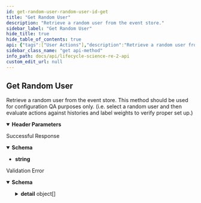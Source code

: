 ```yaml
---
id: get-random-user-random-user-id-get
title: "Get Random User"
description: "Retrieve a random user from the event store."
sidebar_label: "Get Random User"
hide_title: true
hide_table_of_contents: true
api: {"tags":["User Actions"],"description":"Retrieve a random user from the event store.\nThis method should be used for configuration QA purposes only.\n(i.e. select a random user and then evaluate actions\nagainst histories and label weights\nto verify proper set up.)","operationId":"get_random_user_random_user_id_get","parameters":[{"required":true,"schema":{"title":"Program-Id","type":"string"},"name":"program-id","in":"header"}],"responses":{"200":{"description":"Successful Response","content":{"application/json":{"schema":{"title":"Response Get Random User Random User Id Get","type":"string"}}}},"422":{"description":"Validation Error","content":{"application/json":{"schema":{"title":"HTTPValidationError","type":"object","properties":{"detail":{"title":"Detail","type":"array","items":{"title":"ValidationError","required":["loc","msg","type"],"type":"object","properties":{"loc":{"title":"Location","type":"array","items":{"anyOf":[{"type":"string"},{"type":"integer"}]}},"msg":{"title":"Message","type":"string"},"type":{"title":"Error Type","type":"string"}}}}}}}}}},"security":[{"APIKeyHeader":[]}],"method":"get","path":"/random/user_id","securitySchemes":{"APIKeyHeader":{"type":"apiKey","in":"header","name":"access_token"}},"info":{"title":"Lifecycle Science/RE2 API","description":"\n# Introduction\n_Improve user engagement with real-time \"Next Best Action\" recommendations using RE2 from Lifecycle Science._\nRE2 enables consumer action recommendations,\nmessage orchestration, and content personalization in a variety of \nmarketing and product development use cases. RE2 uses\nanonymized event logging to optimize category and asset recommendations for any\nuser based on their own engagement history.\nThe RE2 API provides authenticated systems with program owners access to \nthe real-time retention and engagement engine built by Lifecycle Science. \n\nOnly two API call integrations are needed to get started:\n\n1. `[POST] /events` for logging user engagement events\n1. `[GET] /users/<user_id>/actions` to retrieve user recommended actions.\n\n\nAll of the other API resources available in the RE2 system provide optional configuration and optimization features.\nAn API Key and Program ID are necessary to access the API. Contact Lifecycle Science support to obtain.\n","termsOfService":"http://example.com/terms/","contact":{"name":"Darryl Kanouse","url":"https://lifecyclescience.com/","email":"darryl@lifecyclescience.com"},"license":{"name":"Contact Lifecycle Science","url":"https://lifecyclescience.com/"},"version":"0.0.1"},"postman":{"name":"Get Random User","description":{"content":"Retrieve a random user from the event store.\nThis method should be used for configuration QA purposes only.\n(i.e. select a random user and then evaluate actions\nagainst histories and label weights\nto verify proper set up.)","type":"text/plain"},"url":{"path":["random","user_id"],"host":["{{baseUrl}}"],"query":[],"variable":[]},"header":[{"disabled":false,"description":{"content":"(Required) ","type":"text/plain"},"key":"program-id","value":""},{"key":"Accept","value":"application/json"}],"method":"GET","auth":{"type":"apikey","apikey":[{"type":"any","value":"access_token","key":"key"},{"type":"any","value":"<API Key>","key":"value"},{"type":"any","value":"header","key":"in"}]}}}
sidebar_class_name: "get api-method"
info_path: docs/api/lifecycle-science-re-2-api
custom_edit_url: null
---
```



## Get Random User



Retrieve a random user from the event store.
This method should be used for configuration QA purposes only.
(i.e. select a random user and then evaluate actions
against histories and label weights
to verify proper set up.)

<details style={{"marginBottom":"1rem"}} data-collapsed={false} open={true}><summary style={{}}><strong>Header Parameters</strong></summary><div><ul><ParamsItem className={"paramsItem"} param={{"required":true,"schema":{"title":"Program-Id","type":"string"},"name":"program-id","in":"header"}}></ParamsItem></ul></div></details><div><ApiTabs><TabItem label={"200"} value={"200"}><div>

Successful Response

</div><div><MimeTabs schemaType={"response"}><TabItem label={"application/json"} value={"application/json"}><SchemaTabs><TabItem label={"Schema"} value={"Schema"}><details style={{}} data-collapsed={false} open={true}><summary style={{"textAlign":"left"}}><strong>Schema</strong></summary><div style={{"textAlign":"left","marginLeft":"1rem"}}></div><ul style={{"marginLeft":"1rem"}}><li><div><strong>string</strong></div></li></ul></details></TabItem></SchemaTabs></TabItem></MimeTabs></div></TabItem><TabItem label={"422"} value={"422"}><div>

Validation Error

</div><div><MimeTabs schemaType={"response"}><TabItem label={"application/json"} value={"application/json"}><SchemaTabs><TabItem label={"Schema"} value={"Schema"}><details style={{}} data-collapsed={false} open={true}><summary style={{"textAlign":"left"}}><strong>Schema</strong></summary><div style={{"textAlign":"left","marginLeft":"1rem"}}></div><ul style={{"marginLeft":"1rem"}}><SchemaItem collapsible={true} className={"schemaItem"}><details style={{}}><summary style={{}}><strong>detail</strong><span style={{"opacity":"0.6"}}> object[]</span></summary><div style={{"marginLeft":"1rem"}}><SchemaItem collapsible={true} className={"schemaItem"}><details style={{}}><summary style={{}}><strong>loc</strong><span style={{"opacity":"0.6"}}> object[]</span></summary><div style={{"marginLeft":"1rem"}}><div><div><span className={"badge badge--info"}>anyOf</span><SchemaTabs><TabItem label={"MOD1"} value={"0-item-properties"}><li><div><strong>string</strong></div></li></TabItem><TabItem label={"MOD2"} value={"1-item-properties"}><li><div><strong>integer</strong></div></li></TabItem></SchemaTabs></div></div></div></details></SchemaItem><SchemaItem collapsible={false} name={"msg"} required={false} deprecated={undefined} schemaDescription={undefined} schemaName={"Message"} qualifierMessage={undefined} defaultValue={undefined}></SchemaItem><SchemaItem collapsible={false} name={"type"} required={false} deprecated={undefined} schemaDescription={undefined} schemaName={"Error Type"} qualifierMessage={undefined} defaultValue={undefined}></SchemaItem></div></details></SchemaItem></ul></details></TabItem><TabItem label={"Example (from schema)"} value={"Example (from schema)"}><ResponseSamples responseExample={"{\n  \"detail\": [\n    {\n      \"loc\": [\n        \"string\",\n        0\n      ],\n      \"msg\": \"string\",\n      \"type\": \"string\"\n    }\n  ]\n}"} language={"json"}></ResponseSamples></TabItem></SchemaTabs></TabItem></MimeTabs></div></TabItem></ApiTabs></div>
      
